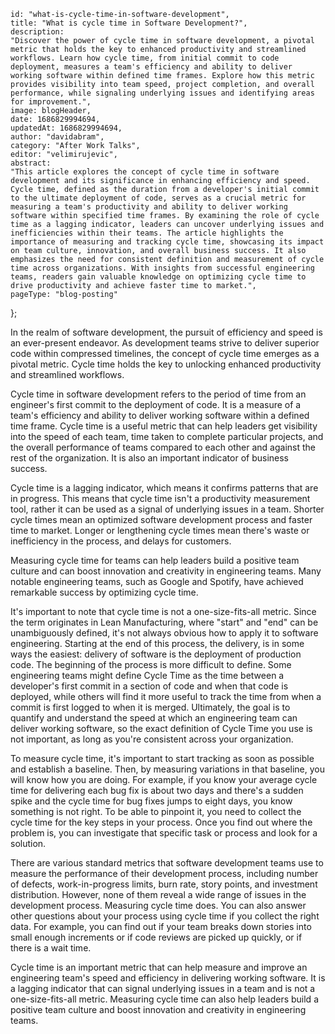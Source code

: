 
    id: "what-is-cycle-time-in-software-development",
    title: "What is cycle time in Software Development?",
    description:
    "Discover the power of cycle time in software development, a pivotal metric that holds the key to enhanced productivity and streamlined workflows. Learn how cycle time, from initial commit to code deployment, measures a team's efficiency and ability to deliver working software within defined time frames. Explore how this metric provides visibility into team speed, project completion, and overall performance, while signaling underlying issues and identifying areas for improvement.",
    image: blogHeader,
    date: 1686829994694,
    updatedAt: 1686829994694,
    author: "davidabram",
    category: "After Work Talks",
    editor: "velimirujevic",
    abstract:
    "This article explores the concept of cycle time in software development and its significance in enhancing efficiency and speed. Cycle time, defined as the duration from a developer's initial commit to the ultimate deployment of code, serves as a crucial metric for measuring a team's productivity and ability to deliver working software within specified time frames. By examining the role of cycle time as a lagging indicator, leaders can uncover underlying issues and inefficiencies within their teams. The article highlights the importance of measuring and tracking cycle time, showcasing its impact on team culture, innovation, and overall business success. It also emphasizes the need for consistent definition and measurement of cycle time across organizations. With insights from successful engineering teams, readers gain valuable knowledge on optimizing cycle time to drive productivity and achieve faster time to market.",
    pageType: "blog-posting"
};

In the realm of software development, the pursuit of efficiency and speed is an ever-present endeavor. As development teams strive to deliver superior code within compressed timelines, the concept of cycle time emerges as a pivotal metric. Cycle time holds the key to unlocking enhanced productivity and streamlined workflows.

Cycle time in software development refers to the period of time from an engineer's first commit to the deployment of code. It is a measure of a team's efficiency and ability to deliver working software within a defined time frame. Cycle time is a useful metric that can help leaders get visibility into the speed of each team, time taken to complete particular projects, and the overall performance of teams compared to each other and against the rest of the organization. It is also an important indicator of business success.

Cycle time is a lagging indicator, which means it confirms patterns that are in progress. This means that cycle time isn't a productivity measurement tool, rather it can be used as a signal of underlying issues in a team. Shorter cycle times mean an optimized software development process and faster time to market. Longer or lengthening cycle times mean there's waste or inefficiency in the process, and delays for customers.

Measuring cycle time for teams can help leaders build a positive team culture and can boost innovation and creativity in engineering teams. Many notable engineering teams, such as Google and Spotify, have achieved remarkable success by optimizing cycle time.

It's important to note that cycle time is not a one-size-fits-all metric. Since the term originates in Lean Manufacturing, where "start" and "end" can be unambiguously defined, it's not always obvious how to apply it to software engineering. Starting at the end of this process, the delivery, is in some ways the easiest: delivery of software is the deployment of production code. The beginning of the process is more difficult to define. Some engineering teams might define Cycle Time as the time between a developer's first commit in a section of code and when that code is deployed, while others will find it more useful to track the time from when a commit is first logged to when it is merged. Ultimately, the goal is to quantify and understand the speed at which an engineering team can deliver working software, so the exact definition of Cycle Time you use is not important, as long as you're consistent across your organization.

To measure cycle time, it's important to start tracking as soon as possible and establish a baseline. Then, by measuring variations in that baseline, you will know how you are doing. For example, if you know your average cycle time for delivering each bug fix is about two days and there's a sudden spike and the cycle time for bug fixes jumps to eight days, you know something is not right. To be able to pinpoint it, you need to collect the cycle time for the key steps in your process. Once you find out where the problem is, you can investigate that specific task or process and look for a solution.

There are various standard metrics that software development teams use to measure the performance of their development process, including number of defects, work-in-progress limits, burn rate, story points, and investment distribution. However, none of them reveal a wide range of issues in the development process. Measuring cycle time does. You can also answer other questions about your process using cycle time if you collect the right data. For example, you can find out if your team breaks down stories into small enough increments or if code reviews are picked up quickly, or if there is a wait time.

Cycle time is an important metric that can help measure and improve an engineering team's speed and efficiency in delivering working software. It is a lagging indicator that can signal underlying issues in a team and is not a one-size-fits-all metric. Measuring cycle time can also help leaders build a positive team culture and boost innovation and creativity in engineering teams.

